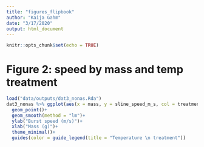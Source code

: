 ```yaml
---
title: "figures_flipbook"
author: "Kaija Gahm"
date: "3/17/2020"
output: html_document
---
```


```r
knitr::opts_chunk$set(echo = TRUE)
```

# Figure 2: speed by mass and temp treatment
```r
load("data/outputs/dat3_nonas.Rda")
dat3_nonas %>% ggplot(aes(x = mass, y = sline_speed_m_s, col = treatment))+
  geom_point()+
  geom_smooth(method = "lm")+
  ylab("Burst speed (m/s)")+
  xlab("Mass (g)")+
  theme_minimal()+
  guides(color = guide_legend(title = "Temperature \n treatment"))
```


